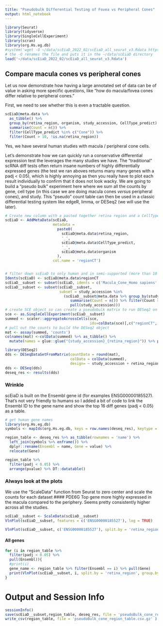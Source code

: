 ```yaml
---
title: "Pseudobulk Differential Testing of Fovea vs Peripheral Cones"
output: html_notebook
---
```


```r
library(Seurat)
library(tidyverse)
library(SingleCellExperiment)
library(scran)
library(org.Hs.eg.db)
#system('wget -O ~/data/scEiaD_2022_02/scEiaD_all_seurat_v3.Rdata https://hpc.nih.gov/~mcgaugheyd/scEiaD/2022_03_22/scEiaD_all_seurat_v3.Rdata)
# the -O renames the file and puts it in the ~/data/scEiaD directory
load('~/data/scEiaD_2022_02/scEiaD_all_seurat_v3.Rdata')
```

## Compare macula cones vs peripheral cones
Let us now demonstrate how having a large annotated set of data can be of value in asking more specific questions, like "how do macula/fovea cones differ relative to peripheral cones."

First, we need to see whether this is even a tractable question.
```r
scEiaD@meta.data %>% 
  as_tibble() %>% 
  group_by(retina_region, organism, study_accession, CellType_predict) %>% 
  summarise(Count = n()) %>% 
  filter(CellType_predict %in% c("Cone")) %>% 
  filter(Count > 10, !is.na(retina_region))
```
Yes, we have several human studies with macula / peripheral cone cells. 

Let's demonstrate how we can quickly run a conservative differential expression test the leverages the many studies we have. The "traditional" scRNA diff tests often return insane numbers of highly differentially expressed genes (the test we ran aboves returns many many genes with a padj < 0.05), which is highly annoying as then you really have to plot each result individually to confirm that it does not look wacky. We are going to build a "pseudo bulk" experiment here where we sum all the counts by gene, cell type (in this case we are doing macula cones *versus* peripheral cones), and study. This "pseudo" count table can then be used in a classic differential testing system like edgeR, limma, or DESeq2 (we will use the later).

```r
# Create new column with a pasted together retina region and a CellType
scEiaD <- AddMetaData(scEiaD, 
                      metadata = 
                        paste0(
                          scEiaD@meta.data$retina_region, 
                          '_', 
                          scEiaD@meta.data$CellType_predict,
                          '_',
                          scEiaD@meta.data$organism
                        ), 
                      col.name = 'regionCT')


# filter down scEiaD to only human and in semi-supported (more than 10 cones cells) studies
Idents(scEiaD) <- scEiaD@meta.data$regionCT
scEiaD__subset <- subset(scEiaD, idents = c('Macula_Cone_Homo sapiens','Peripheral_Cone_Homo sapiens'))
scEiaD__subset <- subset(scEiaD__subset, 
                         subset = study_accession %in% 
                           (scEiaD__subset@meta.data %>% group_by(study_accession) %>% 
                              summarise(Count = n()) %>% filter(Count > 10) %>% 
                              pull(study_accession)))
# create SCE object so can create a pseudobulk matrix to run DESeq2 on
sce <- as.SingleCellExperiment(scEiaD__subset)
summed <- scater::aggregateAcrossCells(sce, 
                                       ids=colData(sce)[,c("regionCT", "study_accession")])
# pull out the counts to build the DESeq2 object
mat <- assay(summed, 'counts')
colnames(mat) <-colData(summed) %>% as_tibble() %>% 
  mutate(names = glue::glue("{study_accession}_{retina_region}")) %>% pull(names)

library(DESeq2)
dds <- DESeqDataSetFromMatrix(countData = round(mat),
                              colData = colData(summed),
                              design= ~ study_accession + retina_region) # study as covariate, testing against fovea / not fovea
dds <- DESeq(dds)
deseq_res <- results(dds)
```

### Wrinkle

scEiaD is built on the Ensembl gene id (for examples ENSG00000185527). That's not very friendly to humans so I added a bit of code to link the Ensembl ID to the gene name and show the top 16 diff genes (padj < 0.05) as a table. 
```r
# get human gene names 
library(org.Hs.eg.db)
symbols <- mapIds(org.Hs.eg.db, keys = row.names(deseq_res), keytype = "ENSEMBL", column="SYMBOL")

region_table <- deseq_res %>% as_tibble(rownames = 'name') %>%  
  left_join(symbols %>% enframe()) %>% 
  dplyr::rename(Ensembl = name, Gene = value) %>% 
  relocate(Gene)

region_table %>% 
  filter(padj < 0.05) %>% 
  arrange(pvalue) %>% DT::datatable()
```

### Always look at the plots

We use the "ScaleData" function from Seurat to zero center and scale the counts for each dataset
#### PDE6G 
Top gene more highly expressed in the macula compared to the periphery. Seems pretty consistently higher across all the studies. 
```r
scEiaD__subset <- ScaleData(scEiaD__subset)
VlnPlot(scEiaD__subset, features = c('ENSG00000185527'), log = TRUE)

VlnPlot(scEiaD__subset, c('ENSG00000185527'), split.by = 'retina_region', group.by='study_accession', log = TRUE) 
```


#### All genes
```r
for (i in region_table %>% 
  filter(padj < 0.05) %>% 
  pull(Ensembl)){
  #print(i)
  gene_name <- region_table %>% filter(Ensembl == i) %>% pull(Gene)
  print(VlnPlot(scEiaD__subset, i, split.by = 'retina_region', group.by='study_accession', log = TRUE) + ggtitle(gene_name))
}
```

# Output and Session Info
```r
sessionInfo()
save(scEiaD__subset,region_table, deseq_res, file = 'pseudoBulk_cone_region_files.Rdata' )
write_csv(region_table, file = 'pseudoBulk_cone_region_table.csv.gz' )
```
